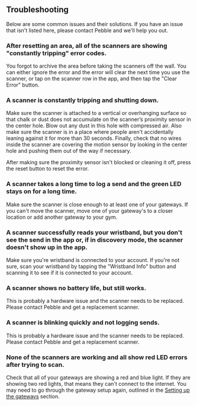 ## Troubleshooting

Below are some common issues and their solutions. If you have an issue that isn't listed here, please contact Pebble and we'll help you out.

### After resetting an area, all of the scanners are showing "constantly tripping" error codes.

You forgot to archive the area before taking the scanners off the wall. You can either ignore the error and the error will clear the next time you use the scanner, or tap on the scanner row in the app, and then tap the "Clear Error" button.

### A scanner is constantly tripping and shutting down. 

Make sure the scanner is attached to a vertical or overhanging surface so that chalk or dust does not accumulate on the scanner’s proximity sensor in the center hole. Blow out any dust in this hole with compressed air. Also make sure the scanner is in a place where people aren't accidentally leaning against it for more than 30 seconds. Finally, check that no wires inside the scanner are covering the motion sensor by looking in the center hole and pushing them out of the way if necessary.

After making sure the proximity sensor isn't blocked or cleaning it off, press the reset button to reset the error.

### A scanner takes a long time to log a send and the green LED stays on for a long time.

Make sure the scanner is close enough to at least one of your gateways. If you can't move the scanner, move one of your gateway's to a closer location or add another gateway to your gym.

### A scanner successfully reads your wristband, but you don't see the send in the app or, if in discovery mode, the scanner doesn't show up in the app.

Make sure you're wristband is connected to your account. If you're not sure, scan your wristband by tapping the "Wristband Info" button and scanning it to see if it is connected to your account.

### A scanner shows no battery life, but still works. 

This is probably a hardware issue and the scanner needs to be replaced. Please contact Pebble and get a replacement scanner.

### A scanner is blinking quickly and not logging sends.

This is probably a hardware issue and the scanner needs to be replaced. Please contact Pebble and get a replacement scanner.

### None of the scanners are working and all show red LED errors after trying to scan.

Check that all of your gateways are showing a red and blue light. If they are showing two red lights, that means they can't connect to the internet. You may need to go through the gateway setup again, outlined in the [Setting up the gateways](/scanners/gateways) section.
